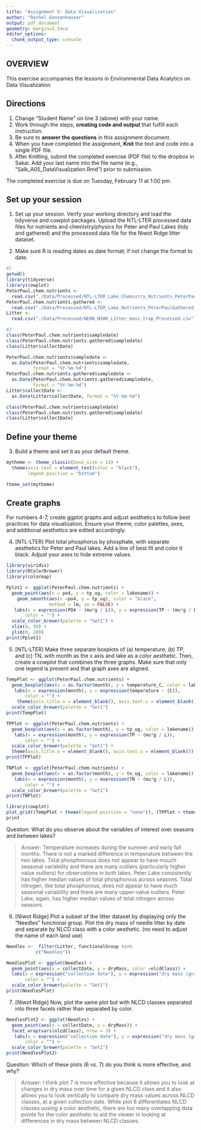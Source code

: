 ```yaml
---
title: "Assignment 5: Data Visualization"
author: "Rachel Gonsenhauser"
output: pdf_document
geometry: margin=2.54cm
editor_options: 
  chunk_output_type: console
---
```


## OVERVIEW

This exercise accompanies the lessons in Environmental Data Analytics on Data Visualization 

## Directions
1. Change "Student Name" on line 3 (above) with your name.
3. Work through the steps, **creating code and output** that fulfill each instruction.
4. Be sure to **answer the questions** in this assignment document.
6. When you have completed the assignment, **Knit** the text and code into a single PDF file.
8. After Knitting, submit the completed exercise (PDF file) to the dropbox in Sakai. Add your last name into the file name (e.g., "Salk_A05_DataVisualization.Rmd") prior to submission.

The completed exercise is due on Tuesday, February 11 at 1:00 pm.



## Set up your session 
1. Set up your session. Verify your working directory and load the tidyverse and cowplot packages. Upload the NTL-LTER processed data files for nutrients and chemistry/physics for Peter and Paul Lakes (tidy and gathered) and the processed data file for the Niwot Ridge litter dataset. 

2. Make sure R is reading dates as date format; if not change the format to date.

```r
#1
getwd()
library(tidyverse)
library(cowplot)
PeterPaul.chem.nutrients <-
  read.csv("./Data/Processed/NTL-LTER_Lake_Chemistry_Nutrients_PeterPaul_Processed.csv")
PeterPaul.chem.nutrients.gathered <- 
  read.csv("./Data/Processed/NTL-LTER_Lake_Nutrients_PeterPaulGathered_Processed.csv")
Litter <- 
  read.csv("./Data/Processed/NEON_NIWO_Litter_mass_trap_Processed.csv")

#2
class(PeterPaul.chem.nutrients$sampledate)
class(PeterPaul.chem.nutrients.gathered$sampledate)
class(Litter$collectDate)

PeterPaul.chem.nutrients$sampledate <- 
  as.Date(PeterPaul.chem.nutrients$sampledate, 
          format = "%Y-%m-%d")
PeterPaul.chem.nutrients.gathered$sampledate <-
  as.Date(PeterPaul.chem.nutrients.gathered$sampledate, 
          format = "%Y-%m-%d")
Litter$collectDate <- 
  as.Date(Litter$collectDate, format = "%Y-%m-%d")

class(PeterPaul.chem.nutrients$sampledate)
class(PeterPaul.chem.nutrients.gathered$sampledate)
class(Litter$collectDate)
```
## Define your theme
3. Build a theme and set it as your default theme.

```r
mytheme <- theme_classic(base_size = 14) +
  theme(axis.text = element_text(color = "black"), 
        legend.position = "bottom")

theme_set(mytheme)
```

## Create graphs
For numbers 4-7, create ggplot graphs and adjust aesthetics to follow best practices for data visualization. Ensure your theme, color palettes, axes, and additional aesthetics are edited accordingly.

4. [NTL-LTER] Plot total phosphorus by phosphate, with separate aesthetics for Peter and Paul lakes. Add a line of best fit and color it black. Adjust your axes to hide extreme values.

```r
library(viridis)
library(RColorBrewer)
library(colormap)

Pplot1 <- ggplot(PeterPaul.chem.nutrients) +
  geom_point(aes(x = po4, y = tp_ug, color = lakename)) +
    geom_smooth(aes(x =po4, y = tp_ug), color = "black",
                method = lm, se = FALSE) +
   labs(x = expression(PO4 ~ (mu*g / L)), y = expression(TP ~ (mu*g / L)),
       color = "") +
  scale_color_brewer(palette = "Set1") +
  xlim(0, 50) +
  ylim(0, 200)
print(Pplot1)
```


5. [NTL-LTER] Make three separate boxplots of (a) temperature, (b) TP, and (c) TN, with month as the x axis and lake as a color aesthetic. Then, create a cowplot that combines the three graphs. Make sure that only one legend is present and that graph axes are aligned.

```r
TempPlot <- ggplot(PeterPaul.chem.nutrients) +
  geom_boxplot(aes(x = as.factor(month), y = temperature_C, color = lakename)) +
   labs(x = expression(month), y = expression(temperature ~ (C)),
       color = "") +
    theme(axis.title.x = element_blank(), axis.text.x = element_blank()) +
  scale_color_brewer(palette = "Set1") 
print(TempPlot)

TPPlot <- ggplot(PeterPaul.chem.nutrients) +
  geom_boxplot(aes(x = as.factor(month), y = tp_ug, color = lakename)) +
   labs(x = expression(month), y = expression(TP ~ (mu*g / L)),
       color = "") +
  scale_color_brewer(palette = "Set1") +
  theme(axis.title.x = element_blank(), axis.text.x = element_blank())
print(TPPlot)

TNPlot <- ggplot(PeterPaul.chem.nutrients) +
  geom_boxplot(aes(x = as.factor(month), y = tn_ug, color = lakename)) +
   labs(x = expression(month), y = expression(TN ~ (mu*g / L)),
       color = "") +
  scale_color_brewer(palette = "Set1") 
print(TNPlot)

library(cowplot)
plot_grid((TempPlot + theme(legend.position = "none")), (TPPlot + theme(legend.position = "none")), (TNPlot + theme(legend.position = "bottom")), nrow = 3, rel_heights = c(1, 1, 1.5), align = 'hv')
print
```

Question: What do you observe about the variables of interest over seasons and between lakes? 

> Answer: Temperature increases during the summer and early fall months. There is not a marked difference in temperature between the two lakes. Total phosphorouus does not appear to have muuch seasonal variability and there are many outliers (particularly higher value outliers) for observations in both lakes. Peter Lake consistently has higher median values of total phosphorous across seasons. Total nitrogen, like total phosphorous, does not appear to have much seasonal variability and there are many upper-value outliers. Peter Lake, again, has higher median values of total nitrogen across seasons.

6. [Niwot Ridge] Plot a subset of the litter dataset by displaying only the "Needles" functional group. Plot the dry mass of needle litter by date and separate by NLCD class with a color aesthetic. (no need to adjust the name of each land use)

```r
Needles <-  filter(Litter, functionalGroup %in%
           c("Needles"))

NeedlesPlot <- ggplot(Needles) +
  geom_point(aes(x = collectDate, y = dryMass, color =nlcdClass)) +
  labs(x = expression("collection date"), y = expression("dry mass (grams)"),
       color = "") +
  scale_color_brewer(palette = "Set1")
print(NeedlesPlot)
```

7. [Niwot Ridge] Now, plot the same plot but with NLCD classes separated into three facets rather than separated by color. 

```r
NeedlesPlot2 <- ggplot(Needles) +
  geom_point(aes(x = collectDate, y = dryMass)) +
  facet_wrap(vars(nlcdClass), nrow = 3) +
   labs(x = expression("collection date"), y = expression("dry mass (grams)"),
       color = "") +
  scale_color_brewer(palette = "Set1")
print(NeedlesPlot2)
```

Question: Which of these plots (6 vs. 7) do you think is more effective, and why? 

> Answer: I think plot 7 is more effective because it allows you to look at changes in dry mass over time for a given NLCD class and it also allows you to look vertically to compare dry mass values across NLCD classes, at a given collection date. While plot 6 differentiates NLCD classes uusing a color aesthetic, there are too many overlapping data points for the color aesthetic to aid the viewer in looking at differences in dry mass between NLCD classes.